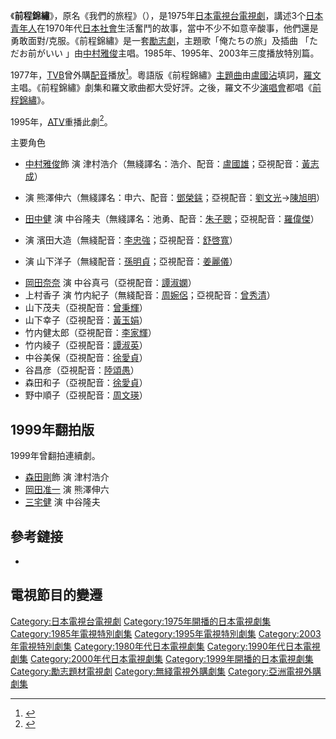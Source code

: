 {{refimprove|time=2014-03-26T16:22:50+00:00}}
{{More footnotes|time=2019-05-07T16:47:30+00:00}}

《'''前程錦繡'''》，原名《我們的旅程》（{{lang|ja|'''俺たちの旅'''}}），是1975年[[日本電視台|日本電視台]][[電視劇|電視劇]]，講述3个[[日本人|日本青年人]]在1970年代[[日本社會|日本社會]]生活奮鬥的故事，當中不少不如意辛酸事，他們還是勇敢面對/克服。《前程錦繡》是一套[[勵志劇|勵志劇]]，主題歌「俺たちの旅」及插曲 「ただお前がいい 」由[[中村雅俊|中村雅俊]]主唱。1985年、1995年、2003年三度播放特別篇。

1977年，[[TVB|TVB]]曾外購[[配音|配音]]播放<ref name="粵曲人">{{Cite book | author = 黃志華| title =《原創先鋒：粵曲人的流行曲調創作》| publisher = 三聯書店(香港) | date = 2014-09-01|isbn = 9789620436598|page=457|quote=1977年......兩日後3月5日，首播配音日劇《前程錦繡》。}}</ref>。粵語版《前程錦繡》[[主題曲|主題曲]]由[[盧國沾|盧國沾]]填詞，[[羅文|羅文]]主唱。《前程錦繡》劇集和羅文歌曲都大受好評。之後，羅文不少[[演唱會|演唱會]]都唱《[[前程錦繡_(歌曲)|前程錦繡]]》。

1995年，[[亞洲電視|ATV]]重播此劇<REF>
{{Cite web |url=http://www.cuhkacs.org/~benng/Bo-Blog/read.php?474%E6%88%91%E5%80%91%E6%98%AF%E7%9C%8B%E6%97%A5%E5%8A%87%E9%95%B7%E5%A4%A7%E7%9A%84%EF%BC%88%E4%B8%8A%EF%BC%89 |title=- 知日部屋- 哈日反日不如知日 |accessdate=2020-12-22 |archive-date=2019-05-13 |archive-url=https://web.archive.org/web/20190513171538/http://www.cuhkacs.org/~benng/Bo-Blog/read.php?474%E6%88%91%E5%80%91%E6%98%AF%E7%9C%8B%E6%97%A5%E5%8A%87%E9%95%B7%E5%A4%A7%E7%9A%84%EF%BC%88%E4%B8%8A%EF%BC%89 |dead-url=no }}
</REF>。

主要角色
*[[中村雅俊|中村雅俊]]飾 演 津村浩介（無綫譯名：浩介、配音：[[盧國雄|盧國雄]]；亞視配音：[[黃志成|黃志成]]）
*{{link-ja|秋野太作|秋野太作|津坂匡章}} 演 熊澤伸六（無綫譯名：申六、配音：[[鄧榮銾|鄧榮銾]]；亞視配音：[[劉文光|劉文光]]->[[陳旭明|陳旭明]]）
*[[田中健_(演員)|田中健]] 演 中谷隆夫（無綫譯名：池勇、配音：[[朱子聰|朱子聰]]；亞視配音：[[羅偉傑|羅偉傑]]）
*{{link-ja|森川正太|森川正太}} 演 濱田大造（無綫配音：[[李忠強|李忠強]]；亞視配音：[[李文輝|舒啓寬]]）
*{{link-ja|金沢碧|金沢碧}} 演 山下洋子（無綫配音：[[孫明貞|孫明貞]]；亞視配音：[[姜麗儀|姜麗儀]]）
*[[岡田奈奈_(1959年)|岡田奈奈]] 演 中谷真弓（亞視配音：[[譚淑嫻|譚淑嫻]]）
*上村香子 演 竹内紀子（無綫配音：[[周婉侶|周婉侶]]；亞視配音：[[曾秀清|曾秀清]]）
*山下茂夫（亞視配音：[[曾秉輝|曾秉輝]]）
*山下幸子（亞視配音：[[黃玉娟|黃玉娟]]）
*竹内健太郎（亞視配音：[[李家輝|李家輝]]）
*竹内綾子（亞視配音：[[譚淑英|譚淑英]]）
*中谷美保（亞視配音：[[徐愛貞|徐愛貞]]）
*谷昌彦（亞視配音：[[陸頌愚|陸頌愚]]）
*森田和子（亞視配音：[[徐愛貞|徐愛貞]]）
*野中順子（亞視配音：[[周文瑛|周文瑛]]）

==1999年翻拍版==
1999年曾翻拍連續劇。

*[[森田剛|森田剛]]飾 演 津村浩介
*[[岡田准一|岡田准一]] 演 熊澤伸六
*[[三宅健|三宅健]] 演 中谷隆夫

== 參考鏈接 ==
*{{cite news |language = zh-hant |author = 盧國沾 |url = http://paper.wenweipo.com/2003/03/08/EN0303080023.htm |title = 瞻前顧後：我寫《前程錦繡》 |publisher = 文匯報 |date = 2003-03-08 |accessdate = 2014-11-13 |archive-date = 2019-09-08 |archive-url = https://web.archive.org/web/20190908143552/http://paper.wenweipo.com/2003/03/08/EN0303080023.htm |dead-url = no }}<references />

==電視節目的變遷==
{{電視節目的變遷|
|電視台={{HKG-NOC}}[[無綫電視|無綫電視]][[翡翠台|翡翠台]]
|播放檔次=星期六 19:30－20:30 時段<br/>3月5日－5月21日 20:00/05－21:00<br/>6月18日－7月2日 21:05－22:00<br/>7月9日－7月30日 16:05－17:00<br/>3月26日、5月28日、6月4日、6月11日（20:00/05－21:00時段）暫停播映
|節目名稱=前程錦繡<br/>（1977年2月5日－1977年7月30日）
|上一節目=待查
|下一節目=待查
}}
{{電視節目的變遷|
|電視台={{HKG-NOC}}[[無綫電視|無綫電視]][[翡翠台|翡翠台]]
|播放檔次=星期一至五 18:00－18:30 時段
|節目名稱=前程錦繡<br/>（1977年8月18日－1977年10月28日）
|上一節目={{link-ja|鸞鳳和鳴|お嫁さん}}<br/>（1977年7月15日－1977年8月17日）
|下一節目={{link-ja|青年幹探|刑事くん}}<br/>（1977年10月31日－1978年1月16日）
}}

{{日本電視台週六連續劇}}

{{DEFAULTSORT:Ore-tachi no Tabi}}
[[Category:日本電視台電視劇|Category:日本電視台電視劇]]
[[Category:1975年開播的日本電視劇集|Category:1975年開播的日本電視劇集]]
[[Category:1985年電視特別劇集|Category:1985年電視特別劇集]]
[[Category:1995年電視特別劇集|Category:1995年電視特別劇集]]
[[Category:2003年電視特別劇集|Category:2003年電視特別劇集]]
[[Category:1980年代日本電視劇集|Category:1980年代日本電視劇集]]
[[Category:1990年代日本電視劇集|Category:1990年代日本電視劇集]]
[[Category:2000年代日本電視劇集|Category:2000年代日本電視劇集]]
[[Category:1999年開播的日本電視劇集|Category:1999年開播的日本電視劇集]]
[[Category:勵志題材電視劇|Category:勵志題材電視劇]]
[[Category:無綫電視外購劇集|Category:無綫電視外購劇集]]
[[Category:亞洲電視外購劇集|Category:亞洲電視外購劇集]]